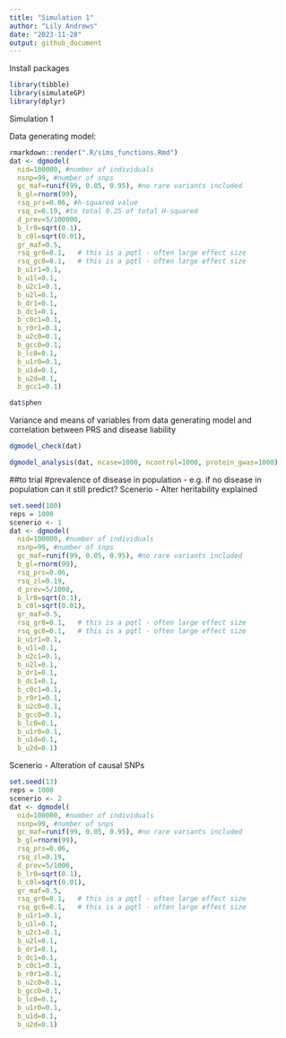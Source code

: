```yaml
---
title: "Simulation 1"
author: "Lily Andrews"
date: "2023-11-28"
output: github_document
---
```

Install packages
```r
library(tibble)
library(simulateGP)
library(dplyr)
```

Simulation 1

Data generating model:
```r
rmarkdown::render(".R/sims_functions.Rmd")
dat <- dgmodel(
  nid=100000, #number of individuals
  nsnp=99, #number of snps
  gc_maf=runif(99, 0.05, 0.95), #no rare variants included
  b_gl=rnorm(99), 
  rsq_prs=0.06, #h-squared value
  rsq_z=0.19, #to total 0.25 of total H-squared
  d_prev=5/100000, 
  b_lr0=sqrt(0.1), 
  b_c0l=sqrt(0.01), 
  gr_maf=0.5, 
  rsq_gr0=0.1,   # this is a pqtl - often large effect size
  rsq_gc0=0.1,   # this is a pqtl - often large effect size 
  b_u1r1=0.1, 
  b_u1l=0.1, 
  b_u2c1=0.1, 
  b_u2l=0.1, 
  b_dr1=0.1, 
  b_dc1=0.1, 
  b_c0c1=0.1, 
  b_r0r1=0.1, 
  b_u2c0=0.1, 
  b_gcc0=0.1, 
  b_lc0=0.1, 
  b_u1r0=0.1, 
  b_u1d=0.1, 
  b_u2d=0.1,
  b_gcc1=0.1)

dat$phen
```
Variance and means of variables from data generating model and correlation between PRS and disease liability
```r
dgmodel_check(dat)
```
```r
dgmodel_analysis(dat, ncase=1000, ncontrol=1000, protein_gwas=1000)
```

##to trial
#prevalence of disease in population - e.g. if no disease in population can it still predict?
Scenerio - Alter heritability explained
```r
set.seed(100)
reps = 1000
scenerio <- 1
dat <- dgmodel(
  nid=100000, #number of individuals
  nsnp=99, #number of snps
  gc_maf=runif(99, 0.05, 0.95), #no rare variants included
  b_gl=rnorm(99), 
  rsq_prs=0.06, 
  rsq_zl=0.19, 
  d_prev=5/1000, 
  b_lr0=sqrt(0.1), 
  b_c0l=sqrt(0.01), 
  gr_maf=0.5, 
  rsq_gr0=0.1,   # this is a pqtl - often large effect size
  rsq_gc0=0.1,   # this is a pqtl - often large effect size 
  b_u1r1=0.1, 
  b_u1l=0.1, 
  b_u2c1=0.1, 
  b_u2l=0.1, 
  b_dr1=0.1, 
  b_dc1=0.1, 
  b_c0c1=0.1, 
  b_r0r1=0.1, 
  b_u2c0=0.1, 
  b_gcc0=0.1, 
  b_lc0=0.1, 
  b_u1r0=0.1, 
  b_u1d=0.1, 
  b_u2d=0.1)
```

Scenerio - Alteration of causal SNPs
```r
set.seed(13)
reps = 1000
scenerio <- 2
dat <- dgmodel(
  nid=100000, #number of individuals
  nsnp=99, #number of snps
  gc_maf=runif(99, 0.05, 0.95), #no rare variants included
  b_gl=rnorm(99), 
  rsq_prs=0.06, 
  rsq_zl=0.19, 
  d_prev=5/1000, 
  b_lr0=sqrt(0.1), 
  b_c0l=sqrt(0.01), 
  gr_maf=0.5, 
  rsq_gr0=0.1,   # this is a pqtl - often large effect size
  rsq_gc0=0.1,   # this is a pqtl - often large effect size 
  b_u1r1=0.1, 
  b_u1l=0.1, 
  b_u2c1=0.1, 
  b_u2l=0.1, 
  b_dr1=0.1, 
  b_dc1=0.1, 
  b_c0c1=0.1, 
  b_r0r1=0.1, 
  b_u2c0=0.1, 
  b_gcc0=0.1, 
  b_lc0=0.1, 
  b_u1r0=0.1, 
  b_u1d=0.1, 
  b_u2d=0.1)
```



